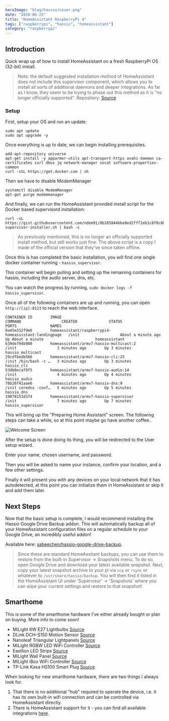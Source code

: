 ```yaml
---
heroImage: "blog/hassio/cover.png"
date: "2020-06-23"
title: "HomeAssistant RaspberryPi 4"
tags: ["raspberrypi", "hassio", "homeassistant"]
category: "raspberrypi"
---
```


## Introduction

Quick wrap up of how to install HomeAssistant on a fresh RaspberryPi OS (32-bit) install.

> Note: the default suggested installation method of HomeAssistant does not include this supervisor component, which allows you to install all sorts of additional daemons and deeper integrations. As far as I know, they seem to be trying to phase out this method as it is "no longer officially supported". Repository: [Source](https://github.com/home-assistant/supervised-installer)

### Setup

First, setup your OS and run an update:

```
sudo apt update
sudo apt upgrade -y
```

Once everything is up to date, we can begin installing prerequisites.

```
add-apt-repository universe
apt-get install -y apparmor-utils apt-transport-https avahi-daemon ca-certificates curl dbus jq network-manager socat software-properties-common
curl -sSL https://get.docker.com | sh
```

Then we have to disable ModemManager

```
systemctl disable ModemManager
apt-get purge modemmanager
```

And finally, we can run the HomeAssistant provided install script for the Docker based supervisord installation:

```
curl -sL https://gist.githubusercontent.com/ndom91/0b285844bbe0ed2fff2eb1c8f0c80dd7/raw/48335557bdb71feea110579c86e3148d99f0000a/hassio-supervisor-installer.sh | bash -s
```

> As previously mentioned, this is no longer an officially supported install method, but still works just fine. The above script is a copy I made of the official version that they've since taken offline.

Once this is has completed the basic installation, you will find one single docker container running - `hassio_supervisor`.

This container will begin pulling and setting up the remaining containers for hassio, including the audio server, dns, etc.

You can watch the progress by running, `sudo docker logs -f hassio_supervisor`.

Once all of the following containers are up and running, you can open `http://[ip]:8123` to reach the web interface.

```
CONTAINER ID        IMAGE                                                  COMMAND                  CREATED              STATUS              PORTS               NAMES
8a45e312f9e6        homeassistant/raspberrypi4-homeassistant:landingpage   /init                  About a minute ago   Up About a minute                       homeassistant
b39de794b980        homeassistant/armv7-hassio-multicast:2                 /init                  3 minutes ago        Up 3 minutes                            hassio_multicast
29cdfbedb566        homeassistant/armv7-hassio-cli:25                      /init /bin/bash -c …   3 minutes ago        Up 3 minutes                            hassio_cli
53db8eca79f5        homeassistant/armv7-hassio-audio:14                    /init                  4 minutes ago        Up 4 minutes                            hassio_audio
78b26f41aae6        homeassistant/armv7-hassio-dns:9                       /init coredns -conf…   5 minutes ago        Up 5 minutes                            hassio_dns
19078153d374        homeassistant/armv7-hassio-supervisor                  /init                  7 minutes ago        Up 7 minutes                            hassio_supervisor
```

This will bring up the "Preparing Home Assistant" screen. The following steps can take a while, so at this point maybe go have another coffee..

![Welcome Screen](/blog/hassio/welcome.png)

After the setup is done doing its thing, you will be redirected to the User setup wizard.

Enter your name, chosen username, and password.

Then you will be asked to name your instance, confirm your location, and a few other settings.

Finally it will present you with any devices on your local network that it has autodetected, at this point you can initialize them in HomeAssistant or skip it and add them later.

## Next Steps

Now that the basic setup is complete, I would recommend installing the Hassio Google Drive Backup addon. This will automatically backup all of your HomeAssistant configuration files on a regular schedule to your Google Drive, an incredibly useful addon!

Available here: [sabeechen/hassio-google-drive-backup](https://github.com/sabeechen/hassio-google-drive-backup).

> Since these are standard HomeAssitant backups, you can use them to restore from the built-in Supervisor -> Snapshots menu. To do so, open Google Drive and download your latest available snapshot. Next, copy your latest snapshot archive to your pi via `scp` or `rsync` or whatever to `/usr/share/hassio/backup`. You will then find it listed in the HomeAssistant UI under 'Supervisor' -> 'Snapshots' where you can wipe your current settings and restore to that snapshot!

## Smarthome

This is some of the smarthome hardware I've either already bought or plan on buying. More info to come soon!

- MiLight 6W E27 Lightbulbs [Source](https://www.amazon.de/LIGHTEU®-Multicolor-Original-dimmable-Changing/dp/B01HD2RD6Q/)
- DLink DCH-S150 Motion Sensor [Source](https://www.amazon.de/D-Link-DCH-S150-Bewegungserkennung-automatische-Benachrichtigung/dp/B00N0QJ0IE)
- Nanoleaf Triangular Lightpanels [Source](https://www.amazon.de/nanoleaf-NL22-0002TW-9PK-Light-Panels-Lichtpanels/dp/B01M0W7NIP/ref=sr_1_2?__mk_de_DE=%C3%85M%C3%85%C5%BD%C3%95%C3%91&keywords=nanoleaf&qid=1568490745&s=gateway&sr=8-2)
- MiLight RGBW LED WiFi Controller [Source](https://www.amazon.de/Wireless-Steuermodul-Controller-Lampe-Licht/dp/B00RQ3Y2YO)
- Eastlion LED Strips [Source](https://www.amazon.de/Eastlion-16-4FT-Non-waterproof-Changing-Flexible/dp/B01AHOTXEM/ref=pd_sim_201_7?_encoding=UTF8&pd_rd_i=B01AHOTXEM&pd_rd_r=846ae241-b6ce-4a5a-a570-b49df71061be&pd_rd_w=6R701&pd_rd_wg=bXNSZ&pf_rd_p=b0773d2f-6335-4e3d-8bed-091e22ee3de4&pf_rd_r=KKRQVS1KXM2Y4HAC8KYH&psc=1&refRID=KKRQVS1KXM2Y4HAC8KYH)
- MiLight Wall Panel [Source](https://www.amazon.de/LIGHTEU®-Wireless-montiert-Controller-Batterien/dp/B0725QCV87)
- MiLight iBox WiFi Controller [Source](https://www.amazon.de/Kontrolleinrichtung-kabelloser-Mi-Lampen-Smartphone-Kontrolle/dp/B00OH2ES9Q)
- TP-Link Kasa HS100 Smart Plug [Source](https://www.amazon.de/TP-Link-Steckdose-funktionieren-erforderlich-Steuern/dp/B06W586CDZ)

When looking for new smarthome hardware, there are two things I always look for.

1. That there is no additional "hub" required to operate the device, i.e. it has its own built-in wifi connection and can be controlled via HomeAssistant directly.
2. There is HomeAssistant support for it - you can find all available integrations [here](https://www.home-assistant.io/integrations/).
